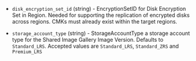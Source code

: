 <!-- Code generated from the comments of the TargetRegion struct in builder/azure/arm/config.go; DO NOT EDIT MANUALLY -->

- `disk_encryption_set_id` (string) - EncryptionSetID for Disk Encryption Set in Region. Needed for supporting
  the replication of encrypted disks across regions. CMKs must
  already exist within the target regions.

- `storage_account_type` (string) - StorageAccountType a storage account type for the Shared Image Gallery Image Version.
  Defaults to `Standard_LRS`. Accepted values are `Standard_LRS`, `Standard_ZRS` and `Premium_LRS`

<!-- End of code generated from the comments of the TargetRegion struct in builder/azure/arm/config.go; -->
